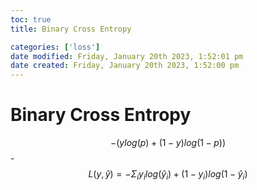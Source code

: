 ```yaml
---
toc: true
title: Binary Cross Entropy

categories: ['loss']
date modified: Friday, January 20th 2023, 1:52:01 pm
date created: Friday, January 20th 2023, 1:52:00 pm
---
```


# Binary Cross Entropy


$$-(ylog(p)+(1-y)log(1-p))$$
- $$L(y, \hat y) = - \Sigma_{i}y_{i}log(\hat y_{i})+ (1-y_{i})log(1-\hat y_{i})$$


